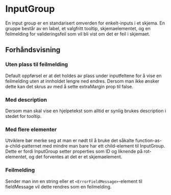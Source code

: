 
<Meta of={InputGroupStories} />

# InputGroup

En input group er en standarisert omverden for enkelt-inputs i et skjema. En gruppe består av en label, et valgfritt tooltip,
skjemaelementet, og en feilmelding for valideringsfeil som vil bli vist om det er feil i skjemaet.

## Forhåndsvisning

<Canvas of={InputGroupStories.Standard} />
<Controls of={InputGroupStories.Standard} />

### Uten plass til feilmelding
Default oppførsel er at det holdes av plass under inputfeltene for å vise en feilmelding uten at innholdet lengre ned endres.
Dersom man ikke ønsker dette kan det skrus av med å sette extraMargin prop til false.

<Canvas of={InputGroupStories.ExtraMarginFalse} />

### Med description
Dersom man skal vise en hjelpetekst som alltid er synlig brukes description i stedet for tooltip.

<Canvas of={InputGroupStories.Description} />

### Med flere elementer

Utviklere bør merke seg at man er nødt til å bruke det såkalte function-as-a-child-patternet med mindre man bare
har ett child-element til InputGroup. Dette er fordi InputGroup setter properties som ID og liknende på rot-elementet,
og det forventes at det er et skjemaelement.

<Canvas of={InputGroupStories.ManyChildren} />

### Feilmelding
Sender man inn en string eller et `<ErrorFieldMessage>`-element til fieldMessage vil dette rendres som en feilmelding.

<Canvas of={InputGroupStories.FieldMessageString} />
<Canvas of={InputGroupStories.FieldMessageComponent} />
